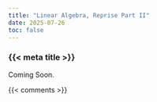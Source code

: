 ```yaml
---
title: "Linear Algebra, Reprise Part II"
date: 2025-07-26
toc: false
---
```


### {{< meta title >}}

Coming Soon.


{{< comments >}}
